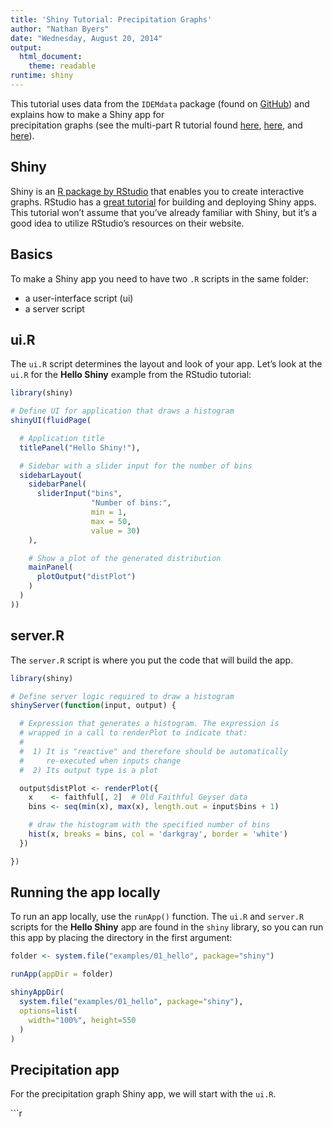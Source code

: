 ```yaml
---
title: 'Shiny Tutorial: Precipitation Graphs'
author: "Nathan Byers"
date: "Wednesday, August 20, 2014"
output:
  html_document:
    theme: readable
runtime: shiny
---
```


This tutorial uses data from the `IDEMdata` package (found on <a href="https://github.com/InDEM/IDEMdata"
target="_blank">GitHub</a>) and explains how to make a Shiny app for  
precipitation graphs (see the multi-part R tutorial found <a href="http://rpubs.com/NateByers/precipRidem"
target="_blank">here</a>, <a href="http://rpubs.com/NateByers/precip2Ridem"
target="_blank">here</a>, and <a href="http://rpubs.com/NateByers/precip3Ridem"
target="_blank">here</a>). 

## Shiny

Shiny is an <a href="http://shiny.rstudio.com/" target="_blank">R package by 
RStudio<a/> that enables you to create interactive graphs. RStudio has a <a 
href="http://shiny.rstudio.com/tutorial/" target="_blank">great tutorial</a> for 
building and deploying Shiny apps. This tutorial won't assume that you've already 
familiar with Shiny, but it's a good idea to utilize RStudio's resources on their 
website.

## Basics

To make a Shiny app you need to have two `.R` scripts in the same folder:

* a user-interface script (ui)
* a server script

## ui.R

The `ui.R` script determines the layout and look of your app. Let's look at the 
`ui.R` for the __Hello Shiny__ example from the RStudio tutorial:

```r
library(shiny)

# Define UI for application that draws a histogram
shinyUI(fluidPage(

  # Application title
  titlePanel("Hello Shiny!"),

  # Sidebar with a slider input for the number of bins
  sidebarLayout(
    sidebarPanel(
      sliderInput("bins",
                  "Number of bins:",
                  min = 1,
                  max = 50,
                  value = 30)
    ),

    # Show a plot of the generated distribution
    mainPanel(
      plotOutput("distPlot")
    )
  )
))
```

## server.R

The `server.R` script is where you put the code that will build the app.

```r

library(shiny)

# Define server logic required to draw a histogram
shinyServer(function(input, output) {

  # Expression that generates a histogram. The expression is
  # wrapped in a call to renderPlot to indicate that:
  #
  #  1) It is "reactive" and therefore should be automatically
  #     re-executed when inputs change
  #  2) Its output type is a plot

  output$distPlot <- renderPlot({
    x    <- faithful[, 2]  # Old Faithful Geyser data
    bins <- seq(min(x), max(x), length.out = input$bins + 1)

    # draw the histogram with the specified number of bins
    hist(x, breaks = bins, col = 'darkgray', border = 'white')
  })

})
```

## Running the app locally

To run an app locally, use the `runApp()` function. The `ui.R` and `server.R`
scripts for the __Hello Shiny__ app are found in the `shiny` library, so you can
run this app by placing the directory in the first argument:

```r
folder <- system.file("examples/01_hello", package="shiny")

runApp(appDir = folder)
```

```r
shinyAppDir(
  system.file("examples/01_hello", package="shiny"),
  options=list(
    width="100%", height=550
  )
)
```

## Precipitation app

For the precipitation graph Shiny app, we will start with the `ui.R`.

```r






